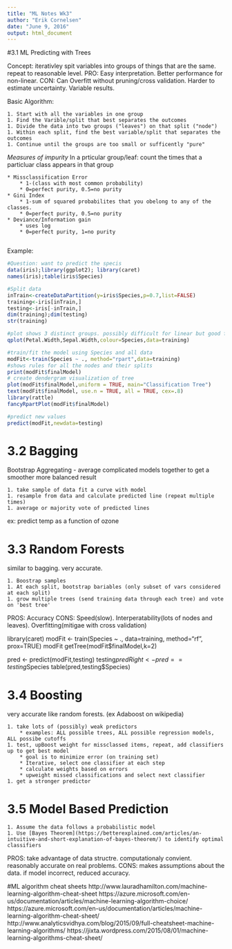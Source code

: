 ```yaml
---
title: "ML Notes Wk3"
author: "Erik Cornelsen"
date: "June 9, 2016"
output: html_document
---
```


#3.1 ML Predicting with Trees

Concept: iterativley spit variables into groups of things that are the same. repeat to reasonable level.
PRO: Easy interpretation. Better performance for non-linear.
CON: Can Overfitt without pruning/cross validation.  Harder to estimate uncertainty. Variable results.

Basic Algorithm:

    1. Start with all the variables in one group
    1. Find the Varible/split that best separates the outcomes
    1. Divide the data into two groups ("leaves") on that split ("node")
    1. Within each split, find the best variable/split that separates the outcomes
    1. Continue until the groups are too small or sufficently "pure"
    
*Measures of impurity*
In a prticular group/leaf: count the times that a particluar class appears in that group

    * Missclassification Error
        * 1-(class with most common probability)
        * 0=perfect purity, 0.5=no purity
    * Gini Index
        * 1-sum of squared probabilites that you obelong to any of the classes.
        * 0=perfect purity, 0.5=no purity
    * Deviance/Information gain
        * uses log
        * 0=perfect purity, 1=no purity
        
Example:
```r
#Question: want to predict the specis
data(iris);library(ggplot2); library(caret)
names(iris);table(iris$Species)

#Split data
inTrain<-createDataPartition(y=iris$Species,p=0.7,list=FALSE)
training<-iris[inTrain,]
testing<-iris[-inTrain,]
dim(training);dim(testing)
str(training)

#plot shows 3 distinct groups. possibly difficult for linear but good for classification tree.
qplot(Petal.Width,Sepal.Width,colour=Species,data=training)

#train/fit the model using Species and all data
modFit<-train(Species ~ ., method="rpart",data=training)
#shows rules for all the nodes and their splits
print(modFit$finalModel) 
# create dendergram visualization of tree
plot(modFit$finalModel,uniform = TRUE, main="Classification Tree")
text(modFit$finalModel, use.n = TRUE, all = TRUE, cex=.8)
library(rattle)
fancyRpartPlot(modFit$finalModel)

#predict new values
predict(modFit,newdata=testing)
```

# 3.2 Bagging
Bootstrap Aggregating - average complicated models together to get a smoother more balanced result

    1. take sample of data fit a curve with model
    1. resample from data and calculate predicted line (repeat multiple times)
    1. average or majority vote of predicted lines

ex: predict temp as a function of ozone


# 3.3 Random Forests
similar to bagging. very accurate.

    1. Boostrap samples
    1. At each split, bootstrap bariables (only subset of vars considered at each split)
    1. grow multiple trees (send training data through each tree) and vote on 'best tree'
    
PROS: Accuracy
CONS: Speed(slow). Interperatability(lots of nodes and leaves). Overfitting(mitigae with cross validation)

library(caret)
modFit <- train(Species ~ ., data=training, method="rf", prox=TRUE)
modFit
getTree(modFit$finalModel,k=2)

pred <- predict(modFit,testing)
testing$predRight <- pred==testing$Species
table(pred,testing$Species)

# 3.4 Boosting
very accurate like random forests. (ex Adaboost on wikipedia)

    1. take lots of (possibly) weak predictors
        * examples: ALL possible trees, ALL possible regression models, ALL possibe cutoffs 
    1. test, upBoost weight for missclassed items, repeat, add classifiers up to get best model
        * goal is to minimize error (on training set)
        * Iterative, select one classifier at each step
        * calculate weights based on errors
        * upweight missed classifications and select next classifier
    1. get a stronger predictor
    
# 3.5 Model Based Prediction

    1. Assume the data follows a probabilistic model
    1. Use [Bayes Theorem](https://betterexplained.com/articles/an-intuitive-and-short-explanation-of-bayes-theorem/) to identify optimal classifiers

PROS: take advantage of data structre. computationaly convient. reasonably accurate on real problems.
CONS: makes assumptions about the data. if model incorrect, reduced accuracy.


#ML algorithm cheat sheets
http://www.lauradhamilton.com/machine-learning-algorithm-cheat-sheet
https://azure.microsoft.com/en-us/documentation/articles/machine-learning-algorithm-choice/
https://azure.microsoft.com/en-us/documentation/articles/machine-learning-algorithm-cheat-sheet/
http://www.analyticsvidhya.com/blog/2015/09/full-cheatsheet-machine-learning-algorithms/
https://jixta.wordpress.com/2015/08/01/machine-learning-algorithms-cheat-sheet/

